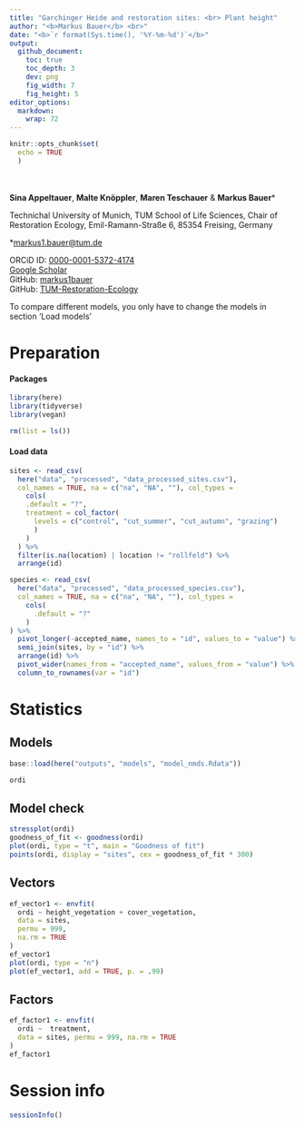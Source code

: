 ```yaml
---
title: "Garchinger Heide and restoration sites: <br> Plant height"
author: "<b>Markus Bauer</b> <br>"
date: "<b>`r format(Sys.time(), '%Y-%m-%d')`</b>"
output:
  github_document:
    toc: true
    toc_depth: 3
    dev: png
    fig_width: 7
    fig_height: 5
editor_options: 
  markdown: 
    wrap: 72
---
```


```r
knitr::opts_chunk$set(
  echo = TRUE
  )
```

<br/> <br/> <b>Sina Appeltauer</b>, <b>Malte Knöppler</b>, <b>Maren
Teschauer</b> & <b>Markus Bauer</b>\*

Technichal University of Munich, TUM School of Life Sciences, Chair of
Restoration Ecology, Emil-Ramann-Straße 6, 85354 Freising, Germany

\*[markus1.bauer\@tum.de](mailto:markus1.bauer@tum.de)

ORCiD ID: [0000-0001-5372-4174](https://orcid.org/0000-0001-5372-4174)
<br>
[Google Scholar](https://scholar.google.de/citations?user=oHhmOkkAAAAJ&hl=de&oi=ao)
<br>
GitHub: [markus1bauer](https://github.com/markus1bauer)
<br>
GitHub: [TUM-Restoration-Ecology](https://github.com/TUM-Restoration-Ecology)

To compare different models, you only have to change the models in
section 'Load models'

# Preparation

#### Packages

```r
library(here)
library(tidyverse)
library(vegan)
```

```r
rm(list = ls())
```

#### Load data

```r
sites <- read_csv(
  here("data", "processed", "data_processed_sites.csv"),
  col_names = TRUE, na = c("na", "NA", ""), col_types =
    cols(
    .default = "?",
    treatment = col_factor(
      levels = c("control", "cut_summer", "cut_autumn", "grazing")
      )
    )
  ) %>%
  filter(is.na(location) | location != "rollfeld") %>%
  arrange(id)

species <- read_csv(
  here("data", "processed", "data_processed_species.csv"),
  col_names = TRUE, na = c("na", "NA", ""), col_types =
    cols(
      .default = "?"
    )
) %>%
  pivot_longer(-accepted_name, names_to = "id", values_to = "value") %>%
  semi_join(sites, by = "id") %>%
  arrange(id) %>%
  pivot_wider(names_from = "accepted_name", values_from = "value") %>%
  column_to_rownames(var = "id")
```

# Statistics

## Models

```r
base::load(here("outputs", "models", "model_nmds.Rdata"))

```

```r
ordi
```

## Model check

```r
stressplot(ordi)
goodness_of_fit <- goodness(ordi)
plot(ordi, type = "t", main = "Goodness of fit")
points(ordi, display = "sites", cex = goodness_of_fit * 300)
```


## Vectors

```r
ef_vector1 <- envfit(
  ordi ~ height_vegetation + cover_vegetation,
  data = sites,
  permu = 999,
  na.rm = TRUE
)
ef_vector1
plot(ordi, type = "n")
plot(ef_vector1, add = TRUE, p. = .99)
```

## Factors

```r
ef_factor1 <- envfit(
  ordi ~  treatment,
  data = sites, permu = 999, na.rm = TRUE
)
ef_factor1
```

# Session info

```r
sessionInfo()
```
